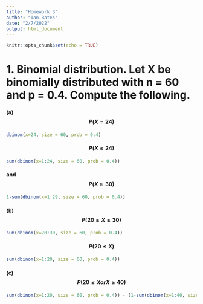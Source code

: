 ```yaml
---
title: "Homework 3"
author: "Ian Bates"
date: "2/7/2022"
output: html_document
---
```


```r
knitr::opts_chunk$set(echo = TRUE)
```

# 1. Binomial distribution. Let X be binomially distributed with n = 60 and p = 0.4. Compute the following.


#### (a) $$P(X = 24) $$
```r

dbinom(x=24, size = 60, prob = 0.4)
```
#### $$P(X ≤ 24)$$

```r
sum(dbinom(x=1:24, size = 60, prob = 0.4))

```

#### and $$P(X ≥ 30)$$

```r

1-sum(dbinom(x=1:29, size = 60, prob = 0.4))

```
#### (b) $$P(20 ≤ X ≤ 30)$$
```r

sum(dbinom(x=20:30, size = 60, prob = 0.4))
```
#### $$P(20 ≤ X)$$
```r

sum(dbinom(x=1:20, size = 60, prob = 0.4))
```


#### (c) $$P(20 ≤ X or X ≥ 40)$$

```r

sum(dbinom(x=1:20, size = 60, prob = 0.4)) - (1-sum(dbinom(x=1:40, size = 60, prob = 0.4)))

```


